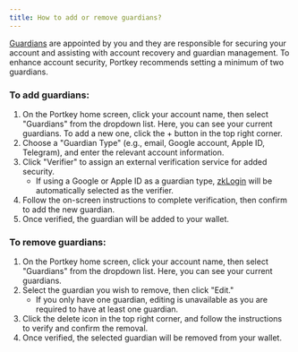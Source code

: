 ```yaml
---
title: How to add or remove guardians?
---
```


[Guardians](docs/What-are-guardians-and-verifiers "") are appointed by you and they are responsible for securing your account and assisting with account recovery and guardian management. To enhance account security, Portkey recommends setting a minimum of two guardians.

### To add guardians:

1. On the Portkey home screen, click your account name, then select "Guardians" from the dropdown list. Here, you can see your current guardians. To add a new one, click the + button in the top right corner.
2. Choose a "Guardian Type" (e.g., email, Google account, Apple ID, Telegram), and enter the relevant account information.
3. Click "Verifier" to assign an external verification service for added security.
   * If using a Google or Apple ID as a guardian type, [zkLogin](/docs/What-is-zkLogin "") will be automatically selected as the verifier.
4. Follow the on-screen instructions to complete verification, then confirm to add the new guardian.
5. Once verified, the guardian will be added to your wallet.

### To remove guardians:

1. On the Portkey home screen, click your account name, then select "Guardians" from the dropdown list. Here, you can see your current guardians.
2. Select the guardian you wish to remove, then click "Edit."
   * If you only have one guardian, editing is unavailable as you are required to have at least one guardian.
3. Click the delete icon in the top right corner, and follow the instructions to verify and confirm the removal.
4. Once verified, the selected guardian will be removed from your wallet.
